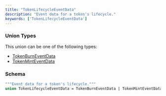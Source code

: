 ```yaml
---
title: "TokenLifecycleEventData"
description: "Event data for a token's lifecycle."
keywords: ['TokenLifecycleEventData']
---
```


### Union Types

This union can be one of the following types:

- [TokenBurnEventData](/api-reference/types/tokenburneventdata)
- [TokenMintEventData](/api-reference/types/tokenminteventdata)

### Schema


```graphql 
"""Event data for a token's lifecycle."""
union TokenLifecycleEventData = TokenBurnEventData | TokenMintEventData
```
